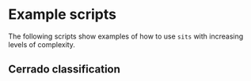 # Example scripts

The following scripts show examples of how to use `sits` with increasing levels of complexity.

## Cerrado classification 
